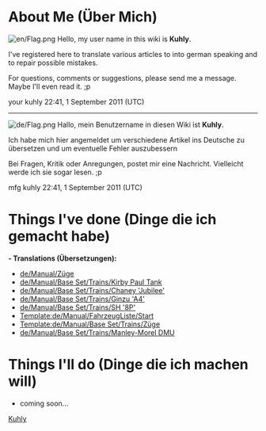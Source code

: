 {{en/Archive/Community/Users/Infobox User| fontcolor     = white
| width         = auto
| tablecolor    = purple
| color         = black
| status        = 
| image         = en/Archive/Community/Users/Kuhly.png
| image_width   = 92
| image_caption = 
| name          = Kuhly Kuhlinski
| gender        = Male
| birthdate     = 09.10.1985
| birthplace    = Hospital
| location      = over here
| country       = Germany
| ocupation     = Clerk
| education     = high school
| religion      = pagan
| politics      = anarchist
| iq            = 121
| personalitytype= asshole
| OTTD          = N/A
| website       = N/A
| email         = secret
| Facebook      = secret
| MySpace       = secret
| Twitter       = hate it!
| interests     = PC, swiming, E-Bass, didgeridoo, makeing babys
| userboxes     =  
}}

=About Me (Über Mich)=
[[File:en/Flag.png]]
Hello, my user name in this wiki is '''Kuhly'''.

I've registered here to translate various articles to into german speaking and to repair possible mistakes.

For questions, comments or suggestions, please send me a message. Maybe I'll even read it. ;p

your kuhly 22:41, 1 September 2011 (UTC)
----
[[File:de/Flag.png]]
Hallo, mein Benutzername in diesen Wiki ist '''Kuhly'''.

Ich habe mich hier angemeldet um verschiedene Artikel ins Deutsche zu übersetzen und um eventuelle Fehler auszubessern

Bei Fragen, Kritik oder Anregungen, postet mir eine Nachricht. Vielleicht werde ich sie sogar lesen. ;p

mfg kuhly 22:41, 1 September 2011 (UTC)

=Things I've done (Dinge die ich gemacht habe)=

'''- Translations (Übersetzungen):'''

* [[de/Manual/Züge]]
* [[de/Manual/Base Set/Trains/Kirby Paul Tank]]
* [[de/Manual/Base Set/Trains/Chaney 'Jubilee']]
* [[de/Manual/Base Set/Trains/Ginzu 'A4']]
* [[de/Manual/Base Set/Trains/SH '8P']]
* [[Template:de/Manual/FahrzeugListe/Start]]
* [[Template:de/Manual/Base Set/Trains/Züge]]
* [[de/Manual/Base Set/Trains/Manley-Morel DMU]]

=Things I'll do (Dinge die ich machen will)=

* coming soon...

[[Category:en/German translators|Kuhly]]